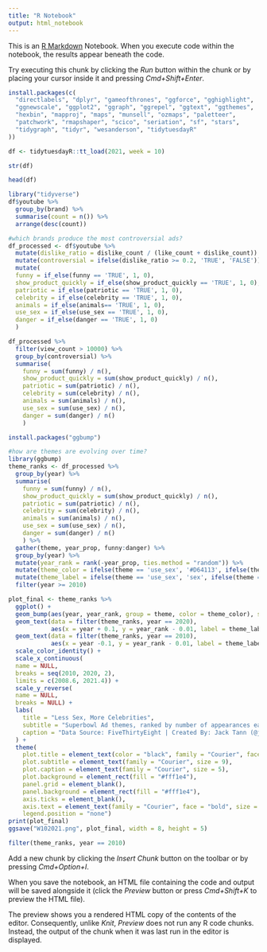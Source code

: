 ```yaml
---
title: "R Notebook"
output: html_notebook
---
```


This is an [R Markdown](http://rmarkdown.rstudio.com) Notebook. When you execute code within the notebook, the results appear beneath the code. 

Try executing this chunk by clicking the *Run* button within the chunk or by placing your cursor inside it and pressing *Cmd+Shift+Enter*. 

```r
install.packages(c(
  "directlabels", "dplyr", "gameofthrones", "ggforce", "gghighlight", 
  "ggnewscale", "ggplot2", "ggraph", "ggrepel", "ggtext", "ggthemes", 
  "hexbin", "mapproj", "maps", "munsell", "ozmaps", "paletteer", 
  "patchwork", "rmapshaper", "scico", "seriation", "sf", "stars", 
  "tidygraph", "tidyr", "wesanderson", "tidytuesdayR"
))
```

```r
df <- tidytuesdayR::tt_load(2021, week = 10)
```

```r
str(df)
```

```r
head(df)
```

```r
library("tidyverse")
df$youtube %>%
  group_by(brand) %>%
  summarise(count = n()) %>%
  arrange(desc(count))
```
```r
#which brands produce the most controversial ads?
df_processed <- df$youtube %>%
  mutate(dislike_ratio = dislike_count / (like_count + dislike_count)) %>%
  mutate(controversial = ifelse(dislike_ratio >= 0.2, 'TRUE', 'FALSE')) %>%
  mutate(
  funny = if_else(funny == 'TRUE', 1, 0),
  show_product_quickly = if_else(show_product_quickly == 'TRUE', 1, 0),
  patriotic = if_else(patriotic == 'TRUE', 1, 0),
  celebrity = if_else(celebrity == 'TRUE', 1, 0),
  animals = if_else(animals== 'TRUE', 1, 0),
  use_sex = if_else(use_sex == 'TRUE', 1, 0),
  danger = if_else(danger == 'TRUE', 1, 0)
  )

df_processed %>%
  filter(view_count > 10000) %>%
  group_by(controversial) %>%
  summarise(
    funny = sum(funny) / n(),
    show_product_quickly = sum(show_product_quickly) / n(),
    patriotic = sum(patriotic) / n(),
    celebrity = sum(celebrity) / n(),
    animals = sum(animals) / n(),
    use_sex = sum(use_sex) / n(),
    danger = sum(danger) / n()
    ) 
```

```r
install.packages("ggbump")
```


```r
#how are themes are evolving over time?
library(ggbump)
theme_ranks <- df_processed %>%
  group_by(year) %>%
  summarise(
    funny = sum(funny) / n(),
    show_product_quickly = sum(show_product_quickly) / n(),
    patriotic = sum(patriotic) / n(),
    celebrity = sum(celebrity) / n(),
    animals = sum(animals) / n(),
    use_sex = sum(use_sex) / n(),
    danger = sum(danger) / n()
    ) %>%
  gather(theme, year_prop, funny:danger) %>%
  group_by(year) %>%
  mutate(year_rank = rank(-year_prop, ties.method = "random")) %>%
  mutate(theme_color = ifelse(theme == 'use_sex', '#D64113', ifelse(theme == 'celebrity', '#2E41BF', 'grey'))) %>%
  mutate(theme_label = ifelse(theme == 'use_sex', 'sex', ifelse(theme == 'show_product_quickly', 'branded', theme))) %>%
  filter(year >= 2010)

plot_final <- theme_ranks %>%
  ggplot() + 
  geom_bump(aes(year, year_rank, group = theme, color = theme_color), size = 2, smooth = 8) +
  geom_text(data = filter(theme_ranks, year == 2020),
            aes(x = year + 0.1, y = year_rank - 0.01, label = theme_label, color = theme_color), size = 3.5, hjust = 0, family = "Courier", face = "bold") +
  geom_text(data = filter(theme_ranks, year == 2010),
            aes(x = year -0.1, y = year_rank - 0.01, label = theme_label, color = theme_color), size = 3.5, hjust = 'right', family = "Courier", face = "bold") +
  scale_color_identity() +
  scale_x_continuous(
  name = NULL,
  breaks = seq(2010, 2020, 2),
  limits = c(2008.6, 2021.4)) +
  scale_y_reverse(
  name = NULL,
  breaks = NULL) +
  labs(
    title = "Less Sex, More Celebrities",
    subtitle = "Superbowl Ad themes, ranked by number of appearances each year",
    caption = "Data Source: FiveThirtyEight | Created By: Jack Tann (@jacktann3)"
  ) +
  theme(
    plot.title = element_text(color = "black", family = "Courier", face = "bold", size = 15),
    plot.subtitle = element_text(family = "Courier", size = 9),
    plot.caption = element_text(family = "Courier", size = 5),
    plot.background = element_rect(fill = "#fff1e4"),
    panel.grid = element_blank(),
    panel.background = element_rect(fill = "#fff1e4"),
    axis.ticks = element_blank(),
    axis.text = element_text(family = "Courier", face = "bold", size = 10),
    legend.position = "none")
print(plot_final)
ggsave("W102021.png", plot_final, width = 8, height = 5)
```

```r
filter(theme_ranks, year == 2010)
```


Add a new chunk by clicking the *Insert Chunk* button on the toolbar or by pressing *Cmd+Option+I*.

When you save the notebook, an HTML file containing the code and output will be saved alongside it (click the *Preview* button or press *Cmd+Shift+K* to preview the HTML file). 

The preview shows you a rendered HTML copy of the contents of the editor. Consequently, unlike *Knit*, *Preview* does not run any R code chunks. Instead, the output of the chunk when it was last run in the editor is displayed.

